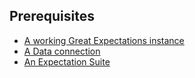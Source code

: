 
## Prerequisites

- [A working Great Expectations instance](/docs/oss/guides/setup/setup_overview)
- [A Data connection](/docs/oss/guides/connecting_to_your_data/connect_to_data_lp)
- [An Expectation Suite](/docs/oss/guides/expectations/create_expectations_overview)

